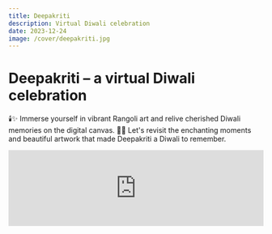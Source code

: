 ---
title: Deepakriti
description: Virtual Diwali celebration
date: 2023-12-24
image: /cover/deepakriti.jpg
---

# Deepakriti – a virtual Diwali celebration

🕯️✨ Immerse yourself in vibrant Rangoli art and relive cherished Diwali memories on the digital canvas.
🎉🥳 Let's revisit the enchanting moments and beautiful artwork that made Deepakriti a Diwali to remember. 

<iframe width="100%" height="auto" src="https://www.youtube.com/embed/id9h6EPA6lo" title="Deepakriti: A Virtual Diwali Extravaganza of Art and Joy! 🎨✨" frameborder="0" allow="accelerometer; autoplay; clipboard-write; encrypted-media; gyroscope; picture-in-picture; web-share" allowfullscreen></iframe>